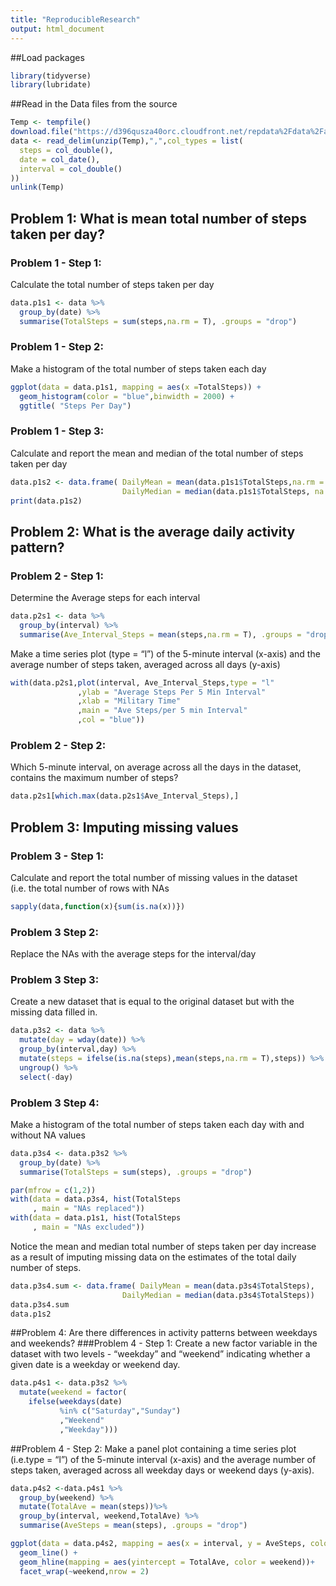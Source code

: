 ```yaml
---
title: "ReproducibleResearch"
output: html_document
---
```


##Load packages
```r
library(tidyverse)
library(lubridate)
```

##Read in the Data files from the source
```r
Temp <- tempfile()
download.file("https://d396qusza40orc.cloudfront.net/repdata%2Fdata%2Factivity.zip",Temp)
data <- read_delim(unzip(Temp),",",col_types = list(
  steps = col_double(),
  date = col_date(),
  interval = col_double()
)) 
unlink(Temp)
```

## Problem 1: What is mean total number of steps taken per day?
### Problem 1 - Step 1: 
Calculate the total number of steps taken per day
```r
data.p1s1 <- data %>%
  group_by(date) %>%
  summarise(TotalSteps = sum(steps,na.rm = T), .groups = "drop") 
```

### Problem 1 - Step 2: 
Make a histogram of the total number of steps taken each day
```r
ggplot(data = data.p1s1, mapping = aes(x =TotalSteps)) +
  geom_histogram(color = "blue",binwidth = 2000) +
  ggtitle( "Steps Per Day")
```

### Problem 1 - Step 3: 
Calculate and report the mean and median of the total number of steps taken per day
```r
data.p1s2 <- data.frame( DailyMean = mean(data.p1s1$TotalSteps,na.rm = T), 
                         DailyMedian = median(data.p1s1$TotalSteps, na.rm = T))
print(data.p1s2)
```

## Problem 2: What is the average daily activity pattern?
### Problem 2 - Step 1: 
Determine the Average steps for each interval
```r
data.p2s1 <- data %>%
  group_by(interval) %>%
  summarise(Ave_Interval_Steps = mean(steps,na.rm = T), .groups = "drop")
```
Make a time series plot (type = "l") of the 5-minute interval (x-axis) and the average number of steps taken, averaged across all days (y-axis)
```r

with(data.p2s1,plot(interval, Ave_Interval_Steps,type = "l"
               ,ylab = "Average Steps Per 5 Min Interval"
               ,xlab = "Military Time"
               ,main = "Ave Steps/per 5 min Interval"
               ,col = "blue"))
```

### Problem 2 - Step 2: 
Which 5-minute interval, on average across all the days in the dataset, contains the 
maximum number of steps?
```r
data.p2s1[which.max(data.p2s1$Ave_Interval_Steps),]
```

## Problem 3: Imputing missing values
### Problem 3 - Step 1: 
Calculate and report the total number of missing values in the dataset (i.e. the total number of rows with NAs
```r
sapply(data,function(x){sum(is.na(x))})
```

### Problem 3 Step 2:
Replace the NAs with the average steps for the interval/day

### Problem 3 Step 3: 
Create a new dataset that is equal to the original dataset but with the missing data filled in.
```r
data.p3s2 <- data %>%
  mutate(day = wday(date)) %>%
  group_by(interval,day) %>%
  mutate(steps = ifelse(is.na(steps),mean(steps,na.rm = T),steps)) %>%
  ungroup() %>%
  select(-day)
```

### Problem 3 Step 4: 
Make a histogram of the total number of steps taken each day with and without NA values
```r
data.p3s4 <- data.p3s2 %>%
  group_by(date) %>%
  summarise(TotalSteps = sum(steps), .groups = "drop")

par(mfrow = c(1,2))
with(data = data.p3s4, hist(TotalSteps
     , main = "NAs replaced"))
with(data = data.p1s1, hist(TotalSteps
     , main = "NAs excluded"))
```

Notice the mean and median total number of steps taken per day increase as a result of imputing missing data on the estimates of the total daily number of steps.
```r
data.p3s4.sum <- data.frame( DailyMean = mean(data.p3s4$TotalSteps), 
                         DailyMedian = median(data.p3s4$TotalSteps))
data.p3s4.sum
data.p1s2
```
##Problem 4: Are there differences in activity patterns between weekdays and weekends?
###Problem 4 - Step 1: 
Create a new factor variable in the dataset with two levels - "weekday" and "weekend" indicating whether a given date is a weekday or weekend day.
```r
data.p4s1 <- data.p3s2 %>%
  mutate(weekend = factor(
    ifelse(weekdays(date) 
           %in% c("Saturday","Sunday")
           ,"Weekend"
           ,"Weekday")))
```

##Problem 4 - Step 2: 
Make a panel plot containing a time series plot (i.e.type = "l") of the 5-minute interval (x-axis) and the average number of steps taken, averaged across all weekday days or weekend days (y-axis). 
```r
data.p4s2 <-data.p4s1 %>%
  group_by(weekend) %>%
  mutate(TotalAve = mean(steps))%>%
  group_by(interval, weekend,TotalAve) %>%
  summarise(AveSteps = mean(steps), .groups = "drop")

ggplot(data = data.p4s2, mapping = aes(x = interval, y = AveSteps, color = weekend)) +
  geom_line() +
  geom_hline(mapping = aes(yintercept = TotalAve, color = weekend))+
  facet_wrap(~weekend,nrow = 2)
```
